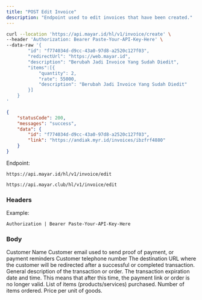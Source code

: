 ```yaml
---
title: "POST Edit Invoice"
description: "Endpoint used to edit invoices that have been created."
---
```


<RequestExample>

```bash Request Example
curl --location 'https://api.mayar.id/hl/v1/invoice/create' \
--header 'Authorization: Bearer Paste-Your-API-Key-Here' \
--data-raw '{
    	"id": "f774034d-d9cc-43a0-97d8-a2520c127f03",
    	"redirectUrl": "https://web.mayar.id",
    	"description": "Berubah Jadi Invoice Yang Sudah Diedit",
    	"items":[{
        	"quantity": 2,
        	"rate": 55000,
        	"description": "Berubah Jadi Invoice Yang Sudah Diedit"
    	}]
	}
'
```

</RequestExample>

<ResponseExample>

```json Response Example 200
{
    "statusCode": 200,
    "messages": "success",
    "data": {
        "id": "f774034d-d9cc-43a0-97d8-a2520c127f03",
        "link": "https://andiak.myr.id/invoices/ibzfrf4880"
    }
}
```

</ResponseExample>

Endpoint:

<CodeGroup>

```Production Production
https://api.mayar.id/hl/v1/invoice/edit
```


```Sandbox Sandbox
https://api.mayar.club/hl/v1/invoice/edit
```

</CodeGroup>

### Headers

<ResponseField name="Authorization" type="string" required>
  Example:

  `Authorization | Bearer Paste-Your-API-Key-Here`
</ResponseField>

### Body

<ParamField path="name" type="string" required>
  Customer Name
</ParamField>

<ParamField path="email" type="string" required>
  Customer email used to send proof of payment, or payment reminders
</ParamField>

<ParamField path="mobile" type="string" required>
  Customer telephone number
</ParamField>

<ParamField path="redirectURL" type="string" required>
  The destination URL where the customer will be redirected after a successful or completed transaction.
</ParamField>

<ParamField path="description" type="string" required>
  General description of the transaction or order.
</ParamField>

<ParamField path="expiredAt" type="string (format ISO 8601 date-time)" required>
  The transaction expiration date and time. This means that after this time, the payment link or order is no longer valid.
</ParamField>

<ParamField path="items" type="array">
  List of items (products/services) purchased.
</ParamField>

<ParamField path="quantity" type="integer">
  Number of items ordered.
</ParamField>

<ParamField path="rate" type="integer">
  Price per unit of goods.
</ParamField>